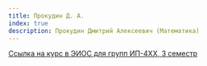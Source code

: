 ```yaml
---
title: Прокудин Д. А.
index: true
description: Прокудин Дмитрий Алексеевич (Математика)
---
```


[Ссылка на курс в ЭИОС для групп ИП-4XX, 3 семестр](https://eios.sibsutis.ru/course/view.php?id=3894)
